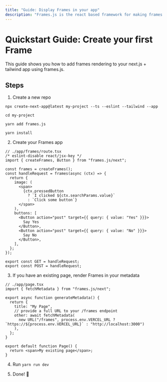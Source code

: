 ```yaml
---
title: "Guide: Display Frames in your app"
description: "Frames.js is the react based framework for making frames. Debugger included."
---
```


# Quickstart Guide: Create your first Frame

This guide shows you how to add frames rendering to your next.js + tailwind app using frames.js.

## Steps

1. Create a new repo

`npx create-next-app@latest my-project --ts --eslint --tailwind --app`

`cd my-project`

`yarn add frames.js`

`yarn install`

2. Create your Frames app

```tsx filename="// ./app/frames/route.tsx"
// ./app/frames/route.tsx
/* eslint-disable react/jsx-key */
import { createFrames, Button } from "frames.js/next";

const frames = createFrames();
const handleRequest = frames(async (ctx) => {
  return {
    image: (
      <span>
        {ctx.pressedButton
          ? `I clicked ${ctx.searchParams.value}`
          : `Click some button`}
      </span>
    ),
    buttons: [
      <Button action="post" target={{ query: { value: "Yes" }}}>
        Say Yes
      </Button>,
      <Button action="post" target={{ query: { value: "No" }}}>
        Say No
      </Button>,
    ],
  };
});

export const GET = handleRequest;
export const POST = handleRequest;
```

3. If you have an existing page, render Frames in your metadata

```tsx filename="// ./app/page.tsx"
// ./app/page.tsx
import { fetchMetadata } from "frames.js/next";

export async function generateMetadata() {
  return {
    title: "My Page",
    // provide a full URL to your /frames endpoint
    other: await fetchMetadata(
      new URL("/frames", process.env.VERCEL_URL ? `https://${process.env.VERCEL_URL}` : "http://localhost:3000")
    ),
  };
}

export default function Page() {
  return <span>My existing page</span>;
}
```

4. Run `yarn run dev`

5. Done! 🎉
